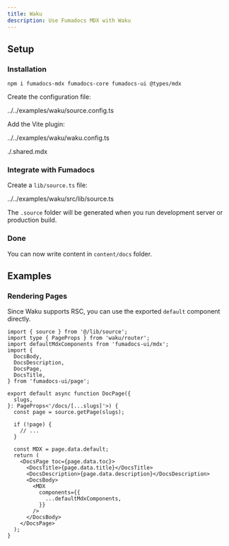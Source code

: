 ```yaml
---
title: Waku
description: Use Fumadocs MDX with Waku
---
```


## Setup

<div className="fd-steps [&_h3]:fd-step">

### Installation

```npm
npm i fumadocs-mdx fumadocs-core fumadocs-ui @types/mdx
```

Create the configuration file:

<include cwd meta='title="source.config.ts"'>
  ../../examples/waku/source.config.ts
</include>

Add the Vite plugin:

<include cwd meta='title="vite.config.ts"'>
  ../../examples/waku/waku.config.ts
</include>

<include>./.shared.mdx</include>

### Integrate with Fumadocs

Create a `lib/source.ts` file:

<include cwd meta='title="src/lib/source.ts"'>
  ../../examples/waku/src/lib/source.ts
</include>

The `.source` folder will be generated when you run development server or production build.

### Done

You can now write content in `content/docs` folder.

</div>

## Examples

### Rendering Pages

Since Waku supports RSC, you can use the exported `default` component directly.

```tsx
import { source } from '@/lib/source';
import type { PageProps } from 'waku/router';
import defaultMdxComponents from 'fumadocs-ui/mdx';
import {
  DocsBody,
  DocsDescription,
  DocsPage,
  DocsTitle,
} from 'fumadocs-ui/page';

export default async function DocPage({
  slugs,
}: PageProps<'/docs/[...slugs]'>) {
  const page = source.getPage(slugs);

  if (!page) {
    // ...
  }

  const MDX = page.data.default;
  return (
    <DocsPage toc={page.data.toc}>
      <DocsTitle>{page.data.title}</DocsTitle>
      <DocsDescription>{page.data.description}</DocsDescription>
      <DocsBody>
        <MDX
          components={{
            ...defaultMdxComponents,
          }}
        />
      </DocsBody>
    </DocsPage>
  );
}
```
